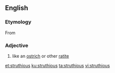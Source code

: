 ==English==

===Etymology===

From {{etyl|la|en}} {{term|struthio||ostrich|lang=la}}

===Adjective===
{{en-adj}}

# {{context|ornithology|lang=en}} like an [[ostrich]] or other [[ratite]]

[[et:struthious]]
[[ku:struthious]]
[[ta:struthious]]
[[vi:struthious]]